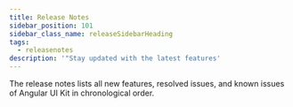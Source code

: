 ```yaml
---
title: Release Notes
sidebar_position: 101
sidebar_class_name: releaseSidebarHeading
tags:
  - releasenotes
description: '"Stay updated with the latest features'
---
```



The release notes lists all new features, resolved issues, and known issues of Angular UI Kit in chronological order.

<ReleaseNotesGenerator noteKey="ui-kit" />

<head>
  <title>Angular UI Kit Release Notes</title>
  <meta name="description" content="Stay updated with the latest features, improvements, and bug fixes in Dyte's Angular UI Kit by checking our Release Notes."/>
</head>
